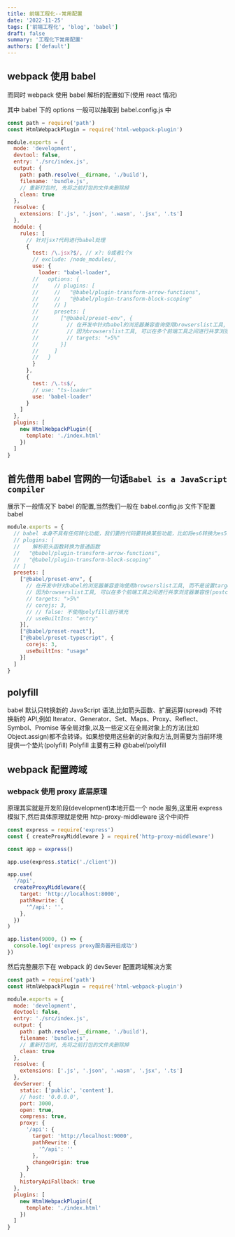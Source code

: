 ```yaml
---
title: 前端工程化--常用配置
date: '2022-11-25'
tags: ['前端工程化', 'blog', 'babel']
draft: false
summary: '工程化下常用配置'
authors: ['default']
---
```


## webpack 使用 babel

而同时 webpack 使用 babel 解析的配置如下(使用 react 情况)

其中 babel 下的 options 一般可以抽取到 babel.config.js 中

```js:webpack.config.js
const path = require('path')
const HtmlWebpackPlugin = require('html-webpack-plugin')

module.exports = {
  mode: 'development',
  devtool: false,
  entry: './src/index.js',
  output: {
    path: path.resolve(__dirname, './build'),
    filename: 'bundle.js',
    // 重新打包时, 先将之前打包的文件夹删除掉
    clean: true
  },
  resolve: {
    extensions: ['.js', '.json', '.wasm', '.jsx', '.ts']
  },
  module: {
    rules: [
      // 针对jsx?代码进行babel处理
      {
        test: /\.jsx?$/, // x?: 0或者1个x
        // exclude: /node_modules/,
        use: {
          loader: "babel-loader",
        //   options: {
        //     // plugins: [
        //     //   "@babel/plugin-transform-arrow-functions",
        //     //   "@babel/plugin-transform-block-scoping"
        //     // ]
        //     presets: [
        //       ["@babel/preset-env", {
        //         // 在开发中针对babel的浏览器兼容查询使用browserslist工具, 而不是设置target
        //         // 因为browserslist工具, 可以在多个前端工具之间进行共享浏览器兼容性(postcss/babel)
        //         // targets: ">5%"
        //       }]
        //     ]
        //   }
        }
      },
      {
        test: /\.ts$/,
        // use: "ts-loader"
        use: 'babel-loader'
      }
    ]
  },
  plugins: [
    new HtmlWebpackPlugin({
      template: './index.html'
    })
  ]
}
```

## 首先借用 babel 官网的一句话`Babel is a JavaScript compiler`

展示下一般情况下 babel 的配置,当然我们一般在 babel.config.js 文件下配置 babel

```js:babel.config.js
module.exports = {
  // babel 本身不具有任何转化功能，我们要的代码要转换某些功能，比如将es6转换为es5，我们就需要下载相应的插件，并且将这些插件配置到。babelrc文件的plguins里面
  // plugins: [
  //    解析箭头函数转换为普通函数
  //   "@babel/plugin-transform-arrow-functions",
  //   "@babel/plugin-transform-block-scoping"
  // ]
  presets: [
    ["@babel/preset-env", {
      // 在开发中针对babel的浏览器兼容查询使用browserslist工具, 而不是设置target
      // 因为browserslist工具, 可以在多个前端工具之间进行共享浏览器兼容性(postcss/babel)
      // targets: ">5%"
      // corejs: 3,
      // // false: 不使用polyfill进行填充
      // useBuiltIns: "entry"
    }],
    ["@babel/preset-react"],
    ["@babel/preset-typescript", {
      corejs: 3,
      useBuiltIns: "usage"
    }]
  ]
}
```

## polyfill

babel 默认只转换新的 JavaScript 语法,比如箭头函数、扩展运算(spread)
不转换新的 API,例如 Iterator、Generator、Set、Maps、Proxy、Reflect、Symbol、Promise 等全局对象,以及一些定义在全局对象上的方法(比如 Object.assign)都不会转译。如果想使用这些新的对象和方法,则需要为当前环境提供一个垫片(polyfill)
Polyfill 主要有三种
@babel/polyfill

## webpack 配置跨域

### webpack 使用 proxy 底层原理

原理其实就是开发阶段(development)本地开启一个 node 服务,这里用 express 模拟下,然后具体原理就是使用 http-proxy-middleware 这个中间件

```js
const express = require('express')
const { createProxyMiddleware } = require('http-proxy-middleware')

const app = express()

app.use(express.static('./client'))

app.use(
  '/api',
  createProxyMiddleware({
    target: 'http://localhost:8000',
    pathRewrite: {
      '^/api': '',
    },
  })
)

app.listen(9000, () => {
  console.log('express proxy服务器开启成功')
})
```

然后完整展示下在 webpack 的 devSever 配置跨域解决方案

```js:webpack.config.js
const path = require('path')
const HtmlWebpackPlugin = require('html-webpack-plugin')

module.exports = {
  mode: 'development',
  devtool: false,
  entry: './src/index.js',
  output: {
    path: path.resolve(__dirname, './build'),
    filename: 'bundle.js',
    // 重新打包时, 先将之前打包的文件夹删除掉
    clean: true
  },
  resolve: {
    extensions: ['.js', '.json', '.wasm', '.jsx', '.ts']
  },
  devServer: {
    static: ['public', 'content'],
    // host: '0.0.0.0',
    port: 3000,
    open: true,
    compress: true,
    proxy: {
      '/api': {
        target: 'http://localhost:9000',
        pathRewrite: {
          '^/api': ''
        },
        changeOrigin: true
      }
    },
    historyApiFallback: true
  },
  plugins: [
    new HtmlWebpackPlugin({
      template: './index.html'
    })
  ]
}
```
